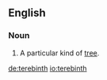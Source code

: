 ==English==
{{wikipedia}}
===Noun===
{{en-noun|s}}
#A particular kind of [[tree]].

[[de:terebinth]]
[[io:terebinth]]